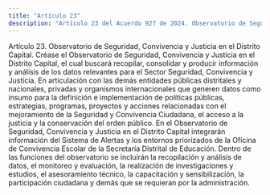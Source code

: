```yaml
---
title: "Artículo 23"
description: "Artículo 23 del Acuerdo 927 de 2024. Observatorio de Seguridad, Convivencia y Justicia en el Distrito Capital."
---
```


Artículo 23. Observatorio de Seguridad, Convivencia y Justicia en el Distrito Capital. Créase el Observatorio de Seguridad, Convivencia y Justicia en el Distrito Capital, el cual buscará recopilar, consolidar y producir información y análisis de los datos relevantes para el Sector Seguridad, Convivencia y Justicia. En articulación con las demás entidades públicas distritales y nacionales, privadas y organismos internacionales que generen datos como insumo para la definición e implementación de políticas públicas, estrategias, programas, proyectos y acciones relacionadas con el mejoramiento de la Seguridad y Convivencia Ciudadana, el acceso a la justicia y la conservación del orden público. En el Observatorio de Seguridad, Convivencia y Justicia en el Distrito Capital integrarán información del Sistema de Alertas y los entornos priorizados de la Oficina de Convivencia Escolar de la Secretaría Distrital de Educación. Dentro de las funciones del observatorio se incluirán la recopilación y análisis de datos, el monitoreo y evaluación, la realización de investigaciones y estudios, el asesoramiento técnico, la capacitación y sensibilización, la participación ciudadana y demás que se requieran por la administración.